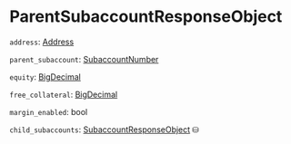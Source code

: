 # ParentSubaccountResponseObject

`address`: [Address]

`parent_subaccount`: [SubaccountNumber]

`equity`: [BigDecimal]

`free_collateral`: [BigDecimal]

`margin_enabled`: bool

`child_subaccounts`: [SubaccountResponseObject] ⛁

[Address]: /types/address
[SubaccountNumber]: /types/subaccount_number
[BigDecimal]: /types/big_decimal
[SubaccountResponseObject]: /types/subaccount_response_object
